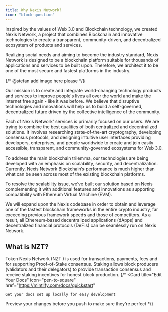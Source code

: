```yaml
---
title: Why Nexis Network?
icon: "block-question"
---
```


Inspired by the values of Web 3.0 and Blockchain technology, we created Nexis Network, a project that combines Blockchain and innovative technologies to create a transparent, community-driven, and decentralized ecosystem of products and services.

Realizing social needs and aiming to become the industry standard, Nexis Network is designed to be a blockchain platform suitable for thousands of applications and services to be built upon. Therefore, we architect it to be one of the most secure and fastest platforms in the industry.

{/* @stefan add image here please */}

Our mission is to create and integrate world-changing technology products and services to improve people's lives all over the world and make the internet free again - like it was before. We believe that disruptive technologies and innovations will help us to build a self-governed, decentralized future driven by the collective intelligence of the community.

Each of Nexis Network' services is primarily focused on our users. We are trying to combine the best qualities of both centralized and decentralized solutions. It involves researching state-of-the-art cryptography, developing consensus protocols, and designing intuitive user interfaces providing developers, enterprises, and people worldwide to create and join easily accessible, transparent, and community-governed ecosystems for Web 3.0.

To address the main blockchain trilemma, our technologies are being developed with an emphasis on scalability, security, and decentralization. Currently, Nexis Network Blockchain’s performance is much higher than what can be seen across most of the existing blockchain platforms.

To resolve the scalability issue, we’ve built our solution based on Nexis complementing it with additional features and innovations as supporting compatibility with Ethereum Virtual Machine (EVM).

We will expand upon the Nexis codebase in order to obtain and leverage one of the fastest blockchain frameworks in the entire crypto industry, far exceeding previous framework speeds and those of competitors. As a result, all Ethereum-based decentralized applications (dApps) and decentralized financial protocols (DeFis) can be seamlessly run on Nexis Network.

## What is NZT?
Token Nexis Network (NZT ) is used for transactions, payments, fees and for supporting Proof-of-Stake consensus. Staking allows block producers (validators and their delegators) to provide transaction consensus and receive staking incentives for honest block production.
{/* 
<CardGroup cols={2}>
  <Card
    title="Edit Your Docs"
    icon="pen-to-square"
    href="https://mintlify.com/docs/quickstart"
  >
    Get your docs set up locally for easy development
  </Card>
  <Card
    title="Preview Changes"
    icon="image"
    href="https://mintlify.com/docs/development"
  >
    Preview your changes before you push to make sure they're perfect
  </Card>
</CardGroup> */}